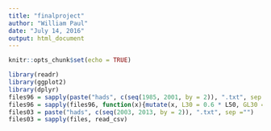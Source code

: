 ```yaml
---
title: "finalproject"
author: "William Paul"
date: "July 14, 2016"
output: html_document
---
```


```r
knitr::opts_chunk$set(echo = TRUE)
```
```r
library(readr)
library(ggplot2)
library(dplyr)
files96 = sapply(paste("hads", c(seq(1985, 2001, by = 2)), ".txt", sep =""), read_csv)
files96 = sapply(files96, function(x){mutate(x, L30 = 0.6 * L50, GL30 = 0.6 * GL50, ABL30 = 0.6 * ABL50)})
files03 = paste("hads", c(seq(2003, 2013, by = 2)), ".txt", sep ="")
files03 = sapply(files, read_csv)

```